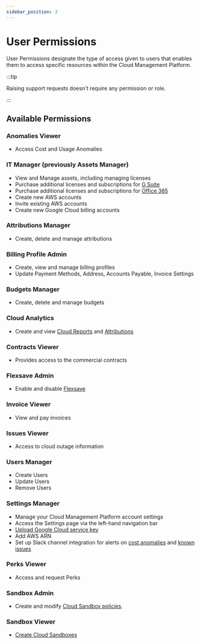 ```yaml
---
sidebar_position: 3
---
```


# User Permissions

User Permissions designate the type of access given to users that enables them to access specific resources within the Cloud Management Platform.

:::tip

Raising support requests doesn't require any permission or role.

:::

## Available Permissions

### Anomalies Viewer

- Access Cost and Usage Anomalies

### IT Manager (previously Assets Manager)

- View and Manage assets, including managing licenses
- Purchase additional licenses and subscriptions for [G Suite](../g-suite-and-workspace/purchasing-g-suite-licenses.mdx)
- Purchase additional licenses and subscriptions for [Office 365](../microsoft-office-365/purchasing-office-365-licenses.mdx)
- Create new AWS accounts
- Invite existing AWS accounts
- Create new Google Cloud billing accounts

### Attributions Manager

- Create, delete and manage attributions

### Billing Profile Admin

- Create, view and manage billing profiles
- Update Payment Methods, Address, Accounts Payable, Invoice Settings

### Budgets Manager

- Create, delete and manage budgets

### Cloud Analytics

- Create and view [Cloud Reports](../cloud-analytics/reports/index.mdx) and [Attributions](../cloud-analytics/attributing-cloud-spend.mdx)

### Contracts Viewer

- Provides access to the commercial contracts

### Flexsave Admin

- Enable and disable [Flexsave](../flexsave/index.mdx)

### Invoice Viewer

- View and pay invoices

### Issues Viewer

- Access to cloud outage information

### Users Manager

- Create Users
- Update Users
- Remove Users

### Settings Manager

- Manage your Cloud Management Platform account settings
- Access the Settings page via the left-hand navigation bar
- [Upload Google Cloud service key](../google-cloud/connect-google-cloud-service-account.mdx)
- Add AWS ARN
- Set up Slack channel integration for alerts on [cost anomalies](../anomaly-detection/cloud-anomalies.mdx) and [known issues](../services/consulting-support/cloud-incidents.mdx)

### Perks Viewer

- Access and request Perks

### Sandbox Admin

- Create and modify [Cloud Sandbox policies](../cloud-sandbox-management/configuring-a-policy-for-sandbox-accounts.mdx).

### Sandbox Viewer

- [Create Cloud Sandboxes](../cloud-sandbox-management/create-gcp-sandbox-accounts.mdx)
